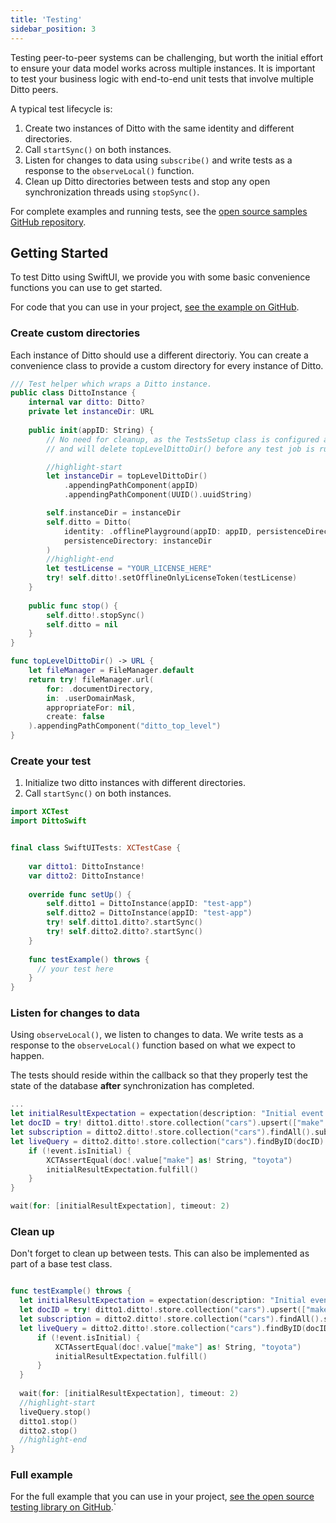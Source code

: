 ```yaml
---
title: 'Testing'
sidebar_position: 3
---
```


Testing peer-to-peer systems can be challenging, but worth the initial effort to
ensure your data model works across multiple instances. It is important to test
your business logic with end-to-end unit tests that involve multiple Ditto peers. 

A typical test lifecycle is:

1. Create two instances of Ditto with the same identity and different directories.
2. Call `startSync()` on both instances.
3. Listen for changes to data using `subscribe()` and write tests as a response to the `observeLocal()` function.
4. Clean up Ditto directories between tests and stop any open synchronization
threads using `stopSync()`.

For complete examples and running tests, see the [open source samples GitHub repository](https://github.com/getditto/samples/tree/master/testing/).

## Getting Started

To test Ditto using SwiftUI, we provide you with some basic convenience functions
you can use to get started.

For code that you can use in your project, [see the example on GitHub](https://github.com/getditto/samples/tree/master/testing/SwiftUI).


### Create custom directories 

Each instance of Ditto should use a different directoriy. You can create a
convenience class to provide a custom directory for every instance of Ditto.

```swift
/// Test helper which wraps a Ditto instance.
public class DittoInstance {
    internal var ditto: Ditto?
    private let instanceDir: URL
    
    public init(appID: String) {
        // No need for cleanup, as the TestsSetup class is configured as NSPrincipalClass
        // and will delete topLevelDittoDir() before any test job is run

        //highlight-start
        let instanceDir = topLevelDittoDir()
            .appendingPathComponent(appID)
            .appendingPathComponent(UUID().uuidString)

        self.instanceDir = instanceDir
        self.ditto = Ditto(
            identity: .offlinePlayground(appID: appID, persistenceDirectory: instanceDir),
            persistenceDirectory: instanceDir
        )
        //highlight-end
        let testLicense = "YOUR_LICENSE_HERE"
        try! self.ditto!.setOfflineOnlyLicenseToken(testLicense)
    }
    
    public func stop() {
        self.ditto!.stopSync()
        self.ditto = nil
    }
}

func topLevelDittoDir() -> URL {
    let fileManager = FileManager.default
    return try! fileManager.url(
        for: .documentDirectory,
        in: .userDomainMask,
        appropriateFor: nil,
        create: false
    ).appendingPathComponent("ditto_top_level")
}
```

### Create your test 

1. Initialize two ditto instances with different directories.
2. Call `startSync()` on both instances.

```swift
import XCTest
import DittoSwift


final class SwiftUITests: XCTestCase {
   
    var ditto1: DittoInstance!
    var ditto2: DittoInstance!
    
    override func setUp() {
        self.ditto1 = DittoInstance(appID: "test-app")
        self.ditto2 = DittoInstance(appID: "test-app")
        try! self.ditto1.ditto?.startSync()
        try! self.ditto2.ditto?.startSync()
    }
    
    func testExample() throws {
      // your test here
    }
}
```


### Listen for changes to data 

Using `observeLocal()`, we listen to changes to data. We write tests as a response to
the `observeLocal()` function based on what we expect to happen.

The tests should reside within the callback so that they properly test the
state of the database **after** synchronization has completed. 

```swift
...
let initialResultExpectation = expectation(description: "Initial event received")
let docID = try! ditto1.ditto!.store.collection("cars").upsert(["make": "toyota", "color": "red"])
let subscription = ditto2.ditto!.store.collection("cars").findAll().subscribe()
let liveQuery = ditto2.ditto!.store.collection("cars").findByID(docID).observeLocal { doc, event in
    if (!event.isInitial) {
        XCTAssertEqual(doc!.value["make"] as! String, "toyota")
        initialResultExpectation.fulfill()
    }
}

wait(for: [initialResultExpectation], timeout: 2)
```

### Clean up

Don't forget to clean up between tests. This can also be implemented as part of
a base test class.

```swift

func testExample() throws {
  let initialResultExpectation = expectation(description: "Initial event received")
  let docID = try! ditto1.ditto!.store.collection("cars").upsert(["make": "toyota", "color": "red"])
  let subscription = ditto2.ditto!.store.collection("cars").findAll().subscribe()
  let liveQuery = ditto2.ditto!.store.collection("cars").findByID(docID).observeLocal { doc, event in
      if (!event.isInitial) {
          XCTAssertEqual(doc!.value["make"] as! String, "toyota")
          initialResultExpectation.fulfill()
      }
  }
  
  wait(for: [initialResultExpectation], timeout: 2)
  //highlight-start
  liveQuery.stop()
  ditto1.stop()
  ditto2.stop()
  //highlight-end
}
```

### Full example

For the full example that you can use in your project, [see the open source testing library on GitHub](https://github.com/getditto/samples/tree/master/testing/android/app/src/androidTest/java/live/ditto/dittotesting).`
